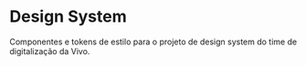 
<Meta title="Home" />

# Design System
Componentes e tokens de estilo para o projeto de design system do time de digitalização da Vivo.